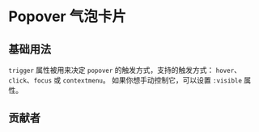 # Popover 气泡卡片


## 基础用法

`trigger` 属性被用来决定 `popover` 的触发方式，支持的触发方式： `hover`、`click`、`focus` 或 `contextmenu`。 如果你想手动控制它，可以设置 `:visible` 属性。

<CodeBlock name="PopoverBasic">
  <PopoverBasic />
</CodeBlock>

## 贡献者

<Contributor path="packages/Popover/index.zh-CN.mdx" />